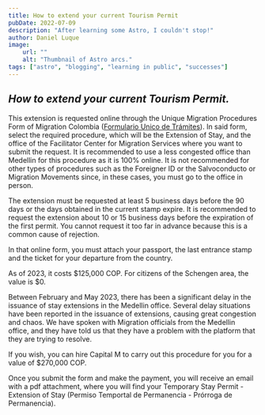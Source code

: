 ```yaml
---
title: How to extend your current Tourism Permit
pubDate: 2022-07-09
description: "After learning some Astro, I couldn't stop!"
author: Daniel Luque
image:
    url: ""
    alt: "Thumbnail of Astro arcs."
tags: ["astro", "blogging", "learning in public", "successes"]
---
```

## ***How to extend your current Tourism Permit.***

This extension is requested online through the Unique Migration Procedures Form of Migration Colombia ([Formulario Unico de Trámites](https://apps.migracioncolombia.gov.co/registro/public/formularioRegistro.jsf)). In said form, select the required procedure, which will be the Extension of Stay, and the office of the Facilitator Center for Migration Services where you want to submit the request. It is recommended to use a less congested office than Medellin for this procedure as it is 100% online. It is not recommended for other types of procedures such as the Foreigner ID or the Salvoconducto or Migration Movements since, in these cases, you must go to the office in person.

The extension must be requested at least 5 business days before the 90 days or the days obtained in the current stamp expire. It is recommended to request the extension about 10 or 15 business days before the expiration of the first permit. You cannot request it too far in advance because this is a common cause of rejection.

In that online form, you must attach your passport, the last entrance stamp and the ticket for your departure from the country.

As of 2023, it costs $125,000 COP. For citizens of the Schengen area, the value is $0.

Between February and May 2023, there has been a significant delay in the issuance of stay extensions in the Medellin office. Several delay situations have been reported in the issuance of extensions, causing great congestion and chaos. We have spoken with Migration officials from the Medellin office, and they have told us that they have a problem with the platform that they are trying to resolve.

If you wish, you can hire Capital M to carry out this procedure for you for a value of $270,000 COP.

Once you submit the form and make the payment, you will receive an email with a pdf attachment, where you will find your Temporary Stay Permit - Extension of Stay (Permiso Temportal de Permanencia - Prórroga de Permanencia).